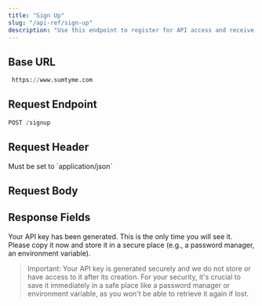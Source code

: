 ```yaml
---
title: "Sign Up"
slug: "/api-ref/sign-up"
description: "Use this endpoint to register for API access and receive your unique API key."
---
```


## Base URL

```python
 https://www.sumtyme.com
```

## Request Endpoint

```python
POST /signup
```

## Request Header

<ParamField header="Content-Type" type="string" required>
  Must be set to `application/json`
</ParamField>

## Request Body

<ParamField body="company_id" type="string">
  
</ParamField>

<ParamField body="email" type="string" required>
  
</ParamField>

<ParamField body="password" type="string" required>
  
</ParamField>

<ParamField body="confirm_password" type="string" required>
  
</ParamField>

## Response Fields

<ResponseField name="message" type="string">
  Your API key has been generated. This is the only time you will see it. Please copy it now and store it in a secure place (e.g., a password manager, an environment variable).
</ResponseField>

<ResponseField name="email" type="string">
  
</ResponseField>

<ResponseField name="api_key" type="string">

</ResponseField>

> Important: Your API key is generated securely and we do not store or have access to it after its creation. For your security, it's crucial to save it immediately in a safe place like a password manager or environment variable, as you won't be able to retrieve it again if lost.
